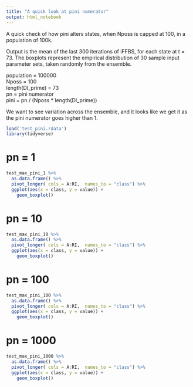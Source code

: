 ```yaml
---
title: "A quick look at pini numerator"
output: html_notebook
---
```


A quick check of how pini alters states, when Nposs is capped at 100, in a population of 100k. 

Output is the mean of the last 300 iterations of iFFBS, for each state at t = 73. The boxplots represent the empirical distribution of 30 sample input parameter sets, taken randomly from the ensemble.

population = 100000  
Nposs = 100  
length(DI_prime) = 73  
pn = pini numerator  
pini = pn / (Nposs * length(DI_prime))  


We want to see variation across the ensemble, and it looks like we get it as the pini numerator goes higher than 1. 

```r
load('test_pini.rdata')
library(tidyverse)


```

# pn = 1

```r
test_max_pini_1 %>%
  as.data.frame() %>%
  pivot_longer( cols = A:RI,  names_to = "class") %>%
  ggplot(aes(x = class, y = value)) +
    geom_boxplot()

```


# pn = 10


```r
test_max_pini_10 %>%
  as.data.frame() %>%
  pivot_longer( cols = A:RI,  names_to = "class") %>%
  ggplot(aes(x = class, y = value)) +
    geom_boxplot()

```

# pn = 100

```r

test_max_pini_100 %>%
  as.data.frame() %>%
  pivot_longer( cols = A:RI,  names_to = "class") %>%
  ggplot(aes(x = class, y = value)) +
    geom_boxplot()

```

# pn = 1000
```r

test_max_pini_1000 %>%
  as.data.frame() %>%
  pivot_longer( cols = A:RI,  names_to = "class") %>%
  ggplot(aes(x = class, y = value)) +
    geom_boxplot()

```

